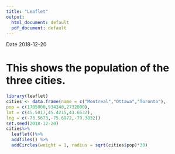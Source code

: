 ---
title: "Leaflet"
output: 
  html_document: default
  pdf_document: default
---
Date 2018-12-20

# This shows the population of the three cities.

```{r, echo=TRUE}
library(leaflet)
cities <- data.frame(name = c("Montreal","Ottawa","Toronto"),
pop = c(1705000,934240,2732000),
lat = c(45.5017,45.4215,43.6532),
lng = c(-73.5673,-75.6972,-79.3832))
set.seed(2018-12-20)
cities%>%
  leaflet()%>%
  addTiles() %>%
  addCircles(weight = 1, radius = sqrt(cities$pop)*30)
```
